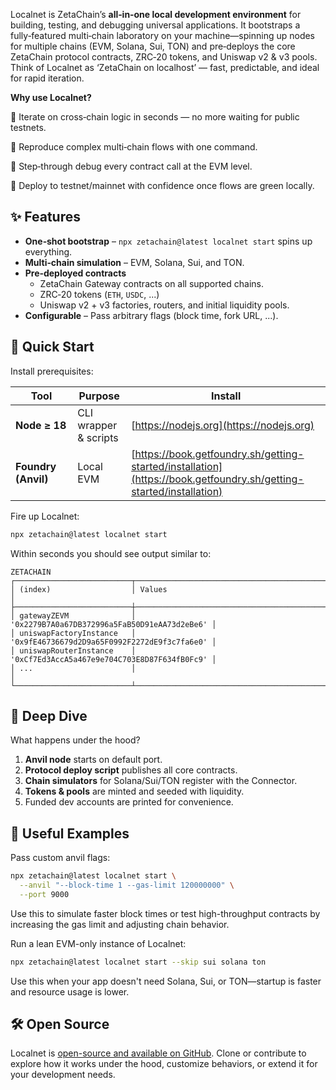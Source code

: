 Localnet is ZetaChain’s **all‑in‑one local development environment** for
building, testing, and debugging universal applications. It bootstraps a
fully‑featured multi‑chain laboratory on your machine—spinning up nodes for
multiple chains (EVM, Solana, Sui, TON) and pre‑deploys the core ZetaChain
protocol contracts, ZRC‑20 tokens, and Uniswap v2 & v3 pools. Think of Localnet
as ‘ZetaChain on localhost’ — fast, predictable, and ideal for rapid iteration.

**Why use Localnet?**

🔄 Iterate on cross‑chain logic in seconds — no more waiting for public testnets.

🧪 Reproduce complex multi‑chain flows with one command.

🐞 Step‑through debug every contract call at the EVM level.

🚀 Deploy to testnet/mainnet with confidence once flows are green locally.

## ✨ Features

- **One‑shot bootstrap** – `npx zetachain@latest localnet start` spins up
  everything.
- **Multi‑chain simulation** – EVM, Solana, Sui, and TON.
- **Pre‑deployed contracts**
  - ZetaChain Gateway contracts on all supported chains.
  - ZRC‑20 tokens (`ETH`, `USDC`, ...)
  - Uniswap v2 + v3 factories, routers, and initial liquidity pools.
- **Configurable** – Pass arbitrary flags (block time, fork URL, ...).

## 🚀 Quick Start

Install prerequisites:

| Tool                | Purpose               | Install                                                                                                            |
| ------------------- | --------------------- | ------------------------------------------------------------------------------------------------------------------ |
| **Node ≥ 18**       | CLI wrapper & scripts | [https://nodejs.org](https://nodejs.org)                                                                           |
| **Foundry (Anvil)** | Local EVM             | [https://book.getfoundry.sh/getting-started/installation](https://book.getfoundry.sh/getting-started/installation) |

Fire up Localnet:

```bash
npx zetachain@latest localnet start
```

Within seconds you should see output similar to:

```
ZETACHAIN
┌──────────────────────────┬──────────────────────────────────────────────┐
│ (index)                  │ Values                                       │
├──────────────────────────┼──────────────────────────────────────────────┤
│ gatewayZEVM              │ '0x2279B7A0a67DB372996a5FaB50D91eAA73d2eBe6' │
│ uniswapFactoryInstance   │ '0x9fE46736679d2D9a65F0992F2272dE9f3c7fa6e0' │
│ uniswapRouterInstance    │ '0xCf7Ed3AccA5a467e9e704C703E8D87F634fB0Fc9' │
│ ...                      │                                              │
└──────────────────────────┴──────────────────────────────────────────────┘
```

## 🧩 Deep Dive

What happens under the hood?

1. **Anvil node** starts on default port.
2. **Protocol deploy script** publishes all core contracts.
3. **Chain simulators** for Solana/Sui/TON register with the Connector.
4. **Tokens & pools** are minted and seeded with liquidity.
5. Funded dev accounts are printed for convenience.

## 🧪 Useful Examples

Pass custom anvil flags:

```bash
npx zetachain@latest localnet start \
  --anvil "--block-time 1 --gas-limit 120000000" \
  --port 9000
```

Use this to simulate faster block times or test high-throughput contracts by
increasing the gas limit and adjusting chain behavior.

Run a lean EVM-only instance of Localnet:

```bash
npx zetachain@latest localnet start --skip sui solana ton
```

Use this when your app doesn't need Solana, Sui, or TON—startup is faster and
resource usage is lower.

## 🛠️ Open Source

Localnet is [open-source and available on
GitHub](https://github.com/zeta-chain/localnet). Clone or contribute to explore
how it works under the hood, customize behaviors, or extend it for your
development needs.
